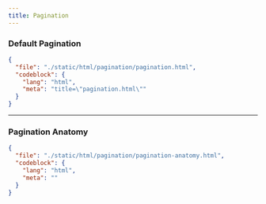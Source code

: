 ```yaml
---
title: Pagination
---
```


### Default Pagination

<ComponentPreview src="/pagination/pagination" />

```json doc-gen:file
{
  "file": "./static/html/pagination/pagination.html",
  "codeblock": {
    "lang": "html",
    "meta": "title=\"pagination.html\""
  }
}
```

---

### Pagination Anatomy

```json doc-gen:file
{
  "file": "./static/html/pagination/pagination-anatomy.html",
  "codeblock": {
    "lang": "html",
    "meta": ""
  }
}
```